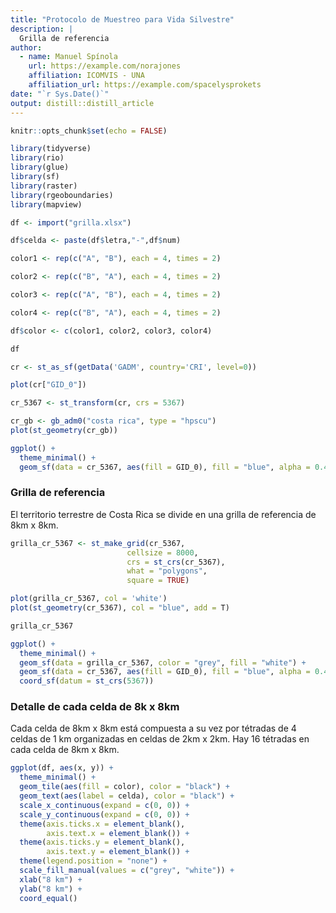 ```yaml
---
title: "Protocolo de Muestreo para Vida Silvestre"
description: |
  Grilla de referencia
author:
  - name: Manuel Spínola 
    url: https://example.com/norajones
    affiliation: ICOMVIS - UNA
    affiliation_url: https://example.com/spacelysprokets
date: "`r Sys.Date()`"
output: distill::distill_article
---
```


```r
knitr::opts_chunk$set(echo = FALSE)
```

```r
library(tidyverse)
library(rio)
library(glue)
library(sf)
library(raster)
library(rgeoboundaries)
library(mapview)
```


```r
df <- import("grilla.xlsx")
```


```r
df$celda <- paste(df$letra,"-",df$num)
```

```r
color1 <- rep(c("A", "B"), each = 4, times = 2)
```

```r
color2 <- rep(c("B", "A"), each = 4, times = 2)
```

```r
color3 <- rep(c("A", "B"), each = 4, times = 2)
```

```r
color4 <- rep(c("B", "A"), each = 4, times = 2)
```

```r
df$color <- c(color1, color2, color3, color4)
```


```r
df
```


```r
cr <- st_as_sf(getData('GADM', country='CRI', level=0))
```

```r
plot(cr["GID_0"])
```

```r
cr_5367 <- st_transform(cr, crs = 5367)
```


```r
cr_gb <- gb_adm0("costa rica", type = "hpscu")
plot(st_geometry(cr_gb))
```

```r
ggplot() +
  theme_minimal() +
  geom_sf(data = cr_5367, aes(fill = GID_0), fill = "blue", alpha = 0.4) + coord_sf(datum = st_crs(5367))
```

### Grilla de referencia

El territorio terrestre de Costa Rica se divide en una grilla de referencia de 8km x 8km. 

```r
grilla_cr_5367 <- st_make_grid(cr_5367,
                          cellsize = 8000,
                          crs = st_crs(cr_5367),
                          what = "polygons",
                          square = TRUE)
```


```r
plot(grilla_cr_5367, col = 'white')
plot(st_geometry(cr_5367), col = "blue", add = T)
```

```r
grilla_cr_5367
```


```r
ggplot() +
  theme_minimal() +
  geom_sf(data = grilla_cr_5367, color = "grey", fill = "white") +
  geom_sf(data = cr_5367, aes(fill = GID_0), fill = "blue", alpha = 0.4) +
  coord_sf(datum = st_crs(5367))
```

### Detalle de cada celda de 8k x 8km

Cada celda  de 8km x 8km está compuesta a su vez por tétradas de 4 celdas de 1 km organizadas en celdas de 2km x 2km. Hay 16 tétradas en cada celda de 8km x 8km.

```r
ggplot(df, aes(x, y)) +
  theme_minimal() +
  geom_tile(aes(fill = color), color = "black") +
  geom_text(aes(label = celda), color = "black") +
  scale_x_continuous(expand = c(0, 0)) +
  scale_y_continuous(expand = c(0, 0)) +
  theme(axis.ticks.x = element_blank(),
        axis.text.x = element_blank()) +
  theme(axis.ticks.y = element_blank(),
        axis.text.y = element_blank()) +
  theme(legend.position = "none") +
  scale_fill_manual(values = c("grey", "white")) +
  xlab("8 km") +
  ylab("8 km") +
  coord_equal()
```








